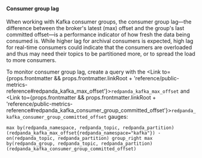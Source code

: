 
#### Consumer group lag

When working with Kafka consumer groups, the consumer group lag&mdash;the difference between the broker's latest (max) offset and the group's last committed offset&mdash;is a performance indicator of how fresh the data being consumed is. While higher lag for archival consumers is expected, high lag for real-time consumers could indicate that the consumers are overloaded and thus may need their topics to be partitioned more, or to spread the load to more consumers.   

To monitor consumer group lag, create a query with the <Link to={props.frontmatter && props.frontmatter.linkRoot + 'reference/public-metrics-reference#redpanda_kafka_max_offset'}><code>redpanda_kafka_max_offset</code></Link> and <Link to={props.frontmatter && props.frontmatter.linkRoot + 'reference/public-metrics-reference#redpanda_kafka_consumer_group_committed_offset'}><code>redpanda_kafka_consumer_group_committed_offset</code></Link> gauges:

```
max by(redpanda_namespace, redpanda_topic, redpanda_partition)(redpanda_kafka_max_offset{redpanda_namespace="kafka"}) - on(redpanda_topic, redpanda_partition) group_right max by(redpanda_group, redpanda_topic, redpanda_partition)(redpanda_kafka_consumer_group_committed_offset)
```
